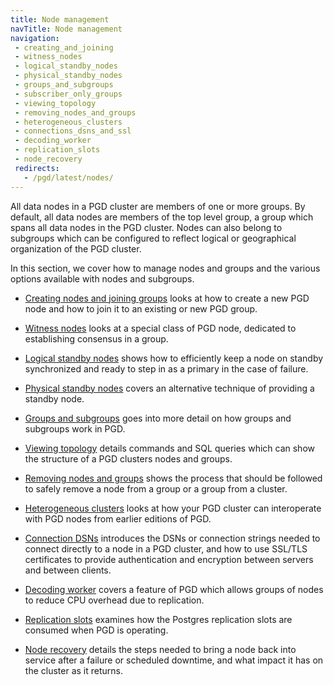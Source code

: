 ```yaml
---
title: Node management
navTitle: Node management
navigation:
 - creating_and_joining
 - witness_nodes
 - logical_standby_nodes
 - physical_standby_nodes
 - groups_and_subgroups
 - subscriber_only_groups
 - viewing_topology
 - removing_nodes_and_groups
 - heterogeneous_clusters
 - connections_dsns_and_ssl
 - decoding_worker
 - replication_slots
 - node_recovery
 redirects:
   - /pgd/latest/nodes/
---
```



All data nodes in a PGD cluster are members of one or more groups. By default, 
all data nodes are members of the top level group, a group which spans all data nodes
in the PGD cluster. Nodes can also belong to subgroups which can be configured to
reflect logical or geographical organization of the PGD cluster.

In this section, we cover how to manage nodes and groups and the various options available
with nodes and subgroups.

* [Creating nodes and joining groups](creating_and_joining) looks at how to create a new PGD node
and how to join it to an existing or new PGD group. 

* [Witness nodes](witness_nodes) looks at a special class of PGD node, dedicated to establishing consensus in a group.

* [Logical standby nodes](logical_standby_nodes) shows how to efficiently keep a node on standby synchronized and ready to step in as a primary in the case of failure.

* [Physical standby nodes](physical_standby_nodes) covers an alternative technique of providing a standby node.

* [Groups and subgroups](groups_and_subgroups) goes into more detail on how groups and subgroups work in PGD.

* [Viewing topology](viewing_topology) details commands and SQL queries which can show the structure of a PGD clusters nodes and groups.

* [Removing nodes and groups](removing_nodes_and_groups) shows the process that should be followed to safely remove a node from a group or a group from a cluster.

* [Heterogeneous clusters](heterogeneous_clusters) looks at how your PGD cluster can interoperate with PGD nodes from earlier editions of PGD.

* [Connection DSNs](connections_dsns_and_ssl) introduces the DSNs or connection strings needed to connect directly to a node in a PGD cluster, and how to use SSL/TLS certificates to provide authentication and encryption between servers and between clients. 

* [Decoding worker](decoding_worker) covers a feature of PGD which allows groups of nodes to reduce CPU overhead due to replication.

* [Replication slots](replication_slots) examines how the Postgres replication slots are consumed when PGD is operating.

 * [Node recovery](node_recovery) details the steps needed to bring a node back into service after a failure or scheduled downtime, and what impact it has on the cluster as it returns.


